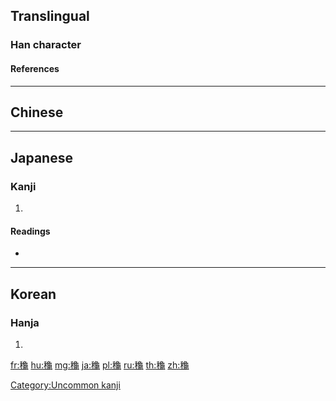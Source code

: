 {{character info/new}}
{{also|秋|穐}}
==Translingual==

===Han character===
{{Han char|rn=213|rad=龜|as=05|sn=21|four=|canj=HDHBS,HDNXU}}

====References====
{{Han ref|kx=1538.170|dkj=48869|dj=2079.220|hdz=42640.091|uh=9F9D}}

----

==Chinese==
{{zh-see|秋|v}}

----

==Japanese==

===Kanji===
{{ja-kanji|grade=|rs=龜05|style=ky|shin=穐}}

# {{defn|lang=ja|sort=龜05}}

====Readings====
* {{ja-readings|on=[[しゅう]] (shū)|kun=[[あき]] (aki), [[とき]] (toki)}}

----

==Korean==

===Hanja===
{{ko-hanja|hangeul=추|eumhun=|rv=chu|mr=ch'u|y=chwu}}

# {{defn|lang=ko|sort=龜05}}

[[Category:Uncommon kanji]]

[[fr:龝]]
[[hu:龝]]
[[mg:龝]]
[[ja:龝]]
[[pl:龝]]
[[ru:龝]]
[[th:龝]]
[[zh:龝]]